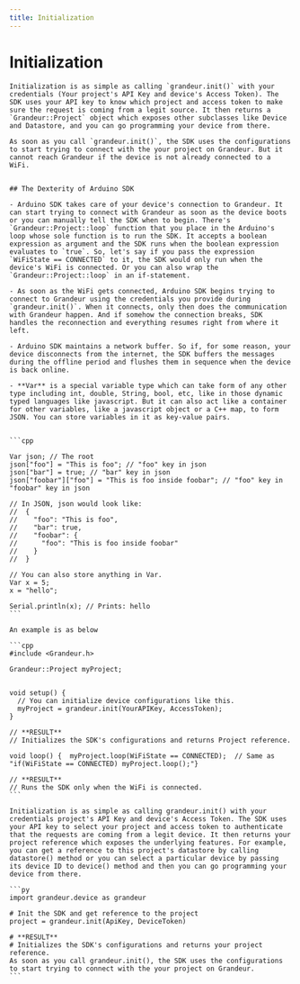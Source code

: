 ```yaml
---
title: Initialization
---
```

# Initialization


<Tabs group="tab-group-test">

  <Item value="arduino" label="Arduino">

    Initialization is as simple as calling `grandeur.init()` with your credentials (Your project's API Key and device's Access Token). The SDK uses your API key to know which project and access token to make sure the request is coming from a legit source. It then returns a `Grandeur::Project` object which exposes other subclasses like Device and Datastore, and you can go programming your device from there.

    As soon as you call `grandeur.init()`, the SDK uses the configurations to start trying to connect with the your project on Grandeur. But it cannot reach Grandeur if the device is not already connected to a WiFi.


    ## The Dexterity of Arduino SDK

    - Arduino SDK takes care of your device's connection to Grandeur. It can start trying to connect with Grandeur as soon as the device boots or you can manually tell the SDK when to begin. There's `Grandeur::Project::loop` function that you place in the Arduino's loop whose sole function is to run the SDK. It accepts a boolean expression as argument and the SDK runs when the boolean expression evaluates to `true`. So, let's say if you pass the expression `WiFiState == CONNECTED` to it, the SDK would only run when the device's WiFi is connected. Or you can also wrap the `Grandeur::Project::loop` in an if-statement.

    - As soon as the WiFi gets connected, Arduino SDK begins trying to connect to Grandeur using the credentials you provide during `grandeur.init()`. When it connects, only then does the communication with Grandeur happen. And if somehow the connection breaks, SDK handles the reconnection and everything resumes right from where it left.

    - Arduino SDK maintains a network buffer. So if, for some reason, your device disconnects from the internet, the SDK buffers the messages during the offline period and flushes them in sequence when the device is back online.

    - **Var** is a special variable type which can take form of any other type including int, double, String, bool, etc, like in those dynamic typed languages like javascript. But it can also act like a container for other variables, like a javascript object or a C++ map, to form JSON. You can store variables in it as key-value pairs. 


    ```cpp

    Var json; // The root
    json["foo"] = "This is foo"; // "foo" key in json
    json["bar"] = true; // "bar" key in json
    json["foobar"]["foo"] = "This is foo inside foobar"; // "foo" key in "foobar" key in json

    // In JSON, json would look like:
    //  {
    //    "foo": "This is foo",
    //    "bar": true,
    //    "foobar": {
    //      "foo": "This is foo inside foobar"
    //    }
    //  }

    // You can also store anything in Var.
    Var x = 5;
    x = "hello";

    Serial.println(x); // Prints: hello
    ```

    An example is as below
    
    ```cpp
    #include <Grandeur.h>

    Grandeur::Project myProject;


    void setup() {
      // You can initialize device configurations like this.
      myProject = grandeur.init(YourAPIKey, AccessToken);
    }

    // **RESULT**
    // Initializes the SDK's configurations and returns Project reference.

    void loop() {  myProject.loop(WiFiState == CONNECTED);  // Same as "if(WiFiState == CONNECTED) myProject.loop();"}

    // **RESULT**
    // Runs the SDK only when the WiFi is connected.
    ```

  </Item>

  <Item value="py" label="Py">

    Initialization is as simple as calling grandeur.init() with your credentials project's API Key and device's Access Token. The SDK uses your API key to select your project and access token to authenticate that the requests are coming from a legit device. It then returns your project reference which exposes the underlying features. For example, you can get a reference to this project's datastore by calling datastore() method or you can select a particular device by passing its device ID to device() method and then you can go programming your device from there.
  
    ```py
    import grandeur.device as grandeur

    # Init the SDK and get reference to the project
    project = grandeur.init(ApiKey, DeviceToken)

    # **RESULT**
    # Initializes the SDK's configurations and returns your project reference.
    As soon as you call grandeur.init(), the SDK uses the configurations to start trying to connect with the your project on Grandeur.
    ```
  </Item>

</Tabs>